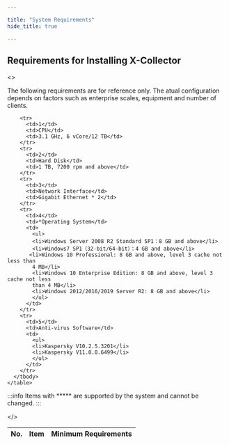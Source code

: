 ```yaml
---

title: "System Requirements"
hide_title: true

---
```



## Requirements for Installing X-Collector

<>

  <p>
    The following requirements are for reference only. The atual configuration depends
    on factors such as enterprise scales, equipment and number of clients.
  </p>
    <table>
    <thead>
    <tr>
          <th>No.</th>
          <th>Item</th>
          <th>Minimum Requirements</th>
        </tr>
        </thead>
      <tbody>
        
        <tr>
          <td>1</td>
          <td>CPU</td>
          <td>3.1 GHz, 6 vCore/12 TB</td>
        </tr>
        <tr>
          <td>2</td>
          <td>Hard Disk</td>
          <td>1 TB, 7200 rpm and above</td>
        </tr>
        <tr>
          <td>3</td>
          <td>Network Interface</td>
          <td>Gigabit Ethernet * 2</td>
        </tr>
        <tr>
          <td>4</td>
          <td>*Operating System</td>
          <td>
            <ul>
            <li>Windows Server 2008 R2 Standard SP1：8 GB and above</li>
            <li>Windows7 SP1（32-bit/64-bit）：4 GB and above</li>
           <li>Windows 10 Professional: 8 GB and above, level 3 cache not less than
            4 MB</li>
            <li>Windows 10 Enterprise Edition: 8 GB and above, level 3 cache not less
            than 4 MB</li>
            <li>Windows 2012/2016/2019 Server R2: 8 GB and above</li>
            </ul>
          </td>
        </tr>
        <tr>
          <td>5</td>
          <td>Anti-virus Software</td>
          <td>
            <ul>
            <li>Kaspersky V10.2.5.3201</li>
            <li>Kaspersky V11.0.0.6499</li>
            </ul>
          </td>
        </tr>
      </tbody>
    </table>

:::info
Items with ***** are supported by the system and cannot be changed.
:::

</>


